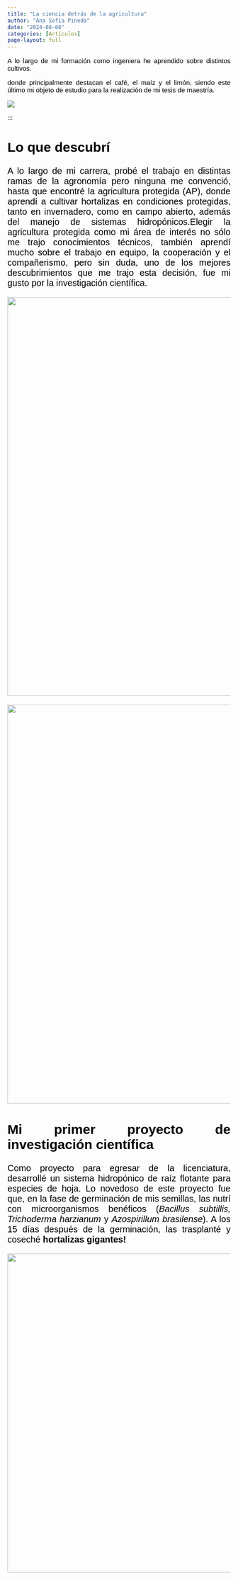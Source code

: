 ```yaml
---
title: "La ciencia detrás de la agricultura"
author: "Ana Sofía Pineda"
date: "2024-08-08"
categories: [Artículos]
page-layout: full
---
```



::: {style="font-family: arial;font-size: 15px;color: black;text-align: justify"}
A lo largo de mi formación como ingeniera he aprendido sobre distintos cultivos.

donde principalmente destacan el café, el maíz y el limón, siendo este último mi objeto de estudio para la realización de mi tesis de maestría.
:::

![](images/7d88d65c-d758-4c4c-ac7c-1f548234da15.jpg){fig-align="center"}

:::


::: {style="font-family: arial;font-size: 20px;color: black;text-align: justify"}

::: panel-tabset
## Lo que descubrí

A lo largo de mi carrera, probé el trabajo en distintas ramas de la agronomía pero ninguna me convenció, hasta que encontré la agricultura protegida (AP), donde aprendí a cultivar hortalizas en condiciones protegidas, tanto en invernadero, como en campo abierto, además del manejo de sistemas hidropónicos.Elegir la agricultura protegida como mi área de interés no sólo me trajo conocimientos técnicos, también aprendí mucho sobre el trabajo en equipo, la cooperación y el compañerismo, pero sin duda, uno de los mejores descubrimientos que me trajo esta decisión, fue mi gusto por la investigación científica.

![](images/20210917_091122%20-%20copia.jpg){fig-align="center" width="900"}

![](images/20210903_093142%20-%20copia.jpg){fig-align="center" width="900"}

## Mi primer proyecto de investigación científica

Como proyecto para egresar de la licenciatura, desarrollé un sistema hidropónico de raíz flotante para especies de hoja. Lo novedoso de este proyecto fue que, en la fase de germinación de mis semillas, las nutrí con microorganismos benéficos (*Bacillus subtillis, Trichoderma harzianum* y *Azospirillum brasilense*). A los 15 días después de la germinación, las trasplanté y coseché **hortalizas gigantes!**

![](images/274107387_5451031274911294_1224895999025714809_n%20-%20copia.jpg){fig-align="center" width="720"}
:::

:::
